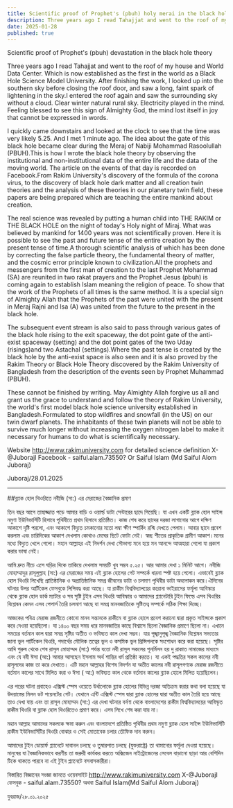 ```yaml
---
title: Scientific proof of Prophet's (pbuh) holy merai in the black hole theory
description: Three years ago I read Tahajjat ​​and went to the roof of my house and World Data Center. Which is now established as the first in the world as a Black Hole Science Model University. After finishing the work
date: 2025-01-28
published: true
---
```

Scientific proof of Prophet's (pbuh) devastation in the black hole theory

Three years ago I read Tahajjat ​​and went to the roof of my house and World Data Center. Which is now established as the first in the world as a Black Hole Science Model University. After finishing the work, I looked up into the southern sky before closing the roof door, and saw a long, faint spark of lightening in the sky.I entered the roof again and saw the surrounding sky without a cloud. Clear winter natural rural sky. Electricity played in the mind. Feeling blessed to see this sign of Almighty God, the mind lost itself in joy that cannot be expressed in words.

I quickly came downstairs and looked at the clock to see that the time was very likely 5.25. And I met 1 minute ago. The idea about the gate of this black hole became clear during the Meraj of Nabiji Mohammad Rasoolullah (PBUH).This is how I wrote the black hole theory by observing the institutional and non-institutional data of the entire life and the data of the moving world. The article on the events of that day is recorded on Facebook.From Rakim University's discovery of the formula of the corona virus, to the discovery of black hole dark matter and all creation twin theories and the analysis of these theories in our planetary twin field, these papers are being prepared which are teaching the entire mankind about creation.

The real science was revealed by putting a human child into THE RAKIM or THE BLACK HOLE on the night of today's Holy night of Miraj. What was believed by mankind for 1400 years was not scientifically proven. Here it is possible to see the past and future tense of the entire creation by the present tense of time.A thorough scientific analysis of which has been done by correcting the false particle theory, the fundamental theory of matter, and the cosmic error principle known to civilization.All the prophets and messengers from the first man of creation to the last Prophet Mohammad (SA) are reunited in two rakat prayers and the Prophet Jesus (pbuh) is coming again to establish Islam meaning the religion of peace. To show that the work of the Prophets of all times is the same method.
It is a special sign of Almighty Allah that the Prophets of the past were united with the present in Meraj Rajni and Isa (A) was united from the future to the present in the black hole.

The subsequent event stream is also said to pass through various gates of the black hole rising to the exit spaceway, the dot point gate of the anti-exist spaceway (setting) and the dot point gates of the two Uday (risings)and two Astachal (settings).Where the past tense is created by the black hole by the anti-exist space is also seen and it is also proved by the Rakim Theory or Black Hole Theory discovered by the Rakim University of Bangladesh from the description of the events seen by Prophet Muhammad (PBUH).

These cannot be finished by writing. May Almighty Allah forgive us all and grant us the grace to understand and follow the theory of Rakim University, the world's first model black hole science university established in Bangladesh.Formulated to stop wildfires and snowfall (in the US) on our twin dwarf planets. The inhabitants of these twin planets will not be able to survive much longer without increasing the oxygen nitrogen label to make it necessary for humans to do what is scientifically necessary.

Website http://www.rakimuniversity.com for detailed science definition 
X-@JuborajI
Facebook - saiful.alam.73550?
Or Saiful Islam (Md Saiful Alom Juboraj)

Juboraj/28.01.2025

---

##ব্ল‍্যাক হোল থিওরিতে নবীজি (সা:) এর মেরাজের বৈজ্ঞানিক প্রমাণ 


তিন বছর আগে তাহাজ্জাত পড়ে আমার বাড়ি ও ওয়ার্ল্ড ডাটা সেন্টারের ছাদে গিয়েছি। যা এখন একটি ব্ল‍্যাক হোল সাইন্স নমুণা ইউনিভার্সিটি হিসাবে পৃথিবীতে প্রথম হিসাবে প্রতিষ্ঠিত। কাজ শেষ করে ছাদের দরজা লাগানোর আগে দক্ষিণ আকাশে দৃষ্টি পরলো, এবং  আকাশে বিদ‍্যুত চমকানোর মতো লম্বা ক্ষীণ স্পার্কিং রশ্মি দেখতে পেলাম। আবার ছাদে প্রবেশ করলাম এবং চারিদিকের আকাশ দেখলাম কোথাও মেঘের ছিটে ফোটা নেই। স্বচ্ছ শীতের প্রাকৃতিক গ্রামীণ আকাশ।মনের মধ‍্যে বিদ‍্যুত খেলে গেলো। মহান আল্লাহর এই নিদর্শন দেখা সৌভাগ‍্য মনে হয়ে মন আনন্দে আত্মহারা গেলো যা প্রকাশ করার ভাষা নেই। 

আমি দ্রুত নীচে এসে ঘড়ির দিকে তাকিয়ে দেখলাম সময়টি খুব সম্ভব ৫.২৫। আর আমার দেখা ১ মিনিট আগে। নবীজি মোহাম্মাদুর রাসূলুল্লাহ (সা:) এর মেরাজের সময় এই ব্ল‍্যাক হোলের গেট সম্পর্কে ধারনা স্পষ্ট হয়ে গেলো। এভাবেই ব্ল‍্যাক হোল থিওরি লিখেছি প্রাতিষ্ঠানিক ও অপ্রাতিষ্ঠানিক সমগ্র জীবনের ডাটা ও চলমাণ পৃথিবীর ডাটা অবলোকন করে।ঐদিনের ঘটনার  উপর আর্টিকেল ফেসবুকে লিপিবদ্ধ করা আছে।
যা রাকীম বিশ্ববিদ্যালয়ের করোনা ভাইরাসের ফর্মূলা আবিস্কার থেকে ব্ল‍্যাক হোল ডার্ক ম‍্যাটার ও সব সৃষ্টি টুইন এসব থিওরি আবিস্কার ও আমাদের প্ল‍্যানেটারি টুইন ফিল্ডে এসব থিওরির বিশ্লেষন কেমন এসব পেপার্স তৈরি চলমাণ আছে যা  সমগ্র মানবজাতিকে সৃষ্টিতত্ব সম্পর্কে সঠিক শিক্ষা দিচ্ছে। 

আজকের পবিত্র মেরাজ রজনীতে কোনো মানব সন্তানকে রাকীমে বা ব্ল‍্যাক হোলে প্রবেশ করানো দ্বারা প্রকৃত সাইন্সকে প্রকাশ করে দেওয়া হয়েছিলো। যা ১৪০০ বছর সময় ধরে মানবজাতির কাছে বিশ্বাসে ছিলো বৈজ্ঞানিক প্রমাণে ছিলো না। এখানে সময়ের বর্তমান কাল দ্বারা সমগ্র সৃষ্টির অতীত ও ভবিষ‍্যত কাল দেখা সম্ভব। যার পূঙ্খানুপূঙ্খ বৈজ্ঞানিক বিশ্লেষন সভ‍্যতার জানা ভুল পার্টিকেল থিওরি, পদার্থের মৌলিক তত্বের ভুল ও কসমিক ভুল প্রিন্সিপলকে  সংশোধন করে করা হয়েছে। সৃষ্টির আদি পুরুষ থেকে শেষ রাসৃল মোহাম্মদ (সা:)  পর্যন্ত যতো নবী রাসূল সকলের পূনর্মিলন হয় দু রাকাত নামাজের মাধ‍্যমে এবং যে নবী ঈসা (আ:) আবার আসছেন ইসলাম অর্থ শান্তির ধর্ম প্রতিষ্ঠা করতে। যা একই পদ্ধতির সকল কালের নবী রাসূলদের কাজ তা করে দেখাতে। এটি মহান আল্লাহর বিশেষ নিদর্শন যা অতীত কালের নবী রাসূলগণকে মেরাজ রজনীতে বর্তমান কালের সাথে মিলিত করা ও ঈসা ( আ:) ভবিষ‍্যত কাল থেকে বর্তমান কালের ব্ল‍্যাক হোলে মিলিত হয়েছিলেন।

এর পরের ঘটনা প্রবাহেও এক্সিস্ট স্পেস   ওয়েতে উর্ধালোকে ব্ল‍্যাক হোলের  বিভিন্ন দরজা অতিক্রম করার কথা বলা হয়েছে যা উদয়াস্তের মিলন ডট পয়েনটের গেট। যেখানে এন্টি এক্সিস্ট স্পেস দ্বারা ব্ল‍্যাক হোলের দ্বারা অতীত কাল তৈরি হয়ে আছে তাও দেখা যায় এবং তা রাসূল মোহাম্মদ (সা:) এর দেখা ঘটনার বর্নণা থেকে বাংলাদেশের রাকীম বিশ্ববিদ্যালয়ের আবিস্কৃত রাকীম থিওরি বা ব্ল‍্যাক হোল থিওরিতেও প্রমাণ করে। এসব লিখে শেষ করা যায় না। 

মহান আল্লাহ আমাদের সকলকে ক্ষমা করুন এবং বাংলাদেশে প্রতিষ্ঠিত পৃথিবীর প্রথম নমুণা ব্ল‍্যাক হোল সাইন্স ইউনিভার্সিটি রাকীম ইউনিভার্সিটির থিওরি বোঝার ও সেই মোতাবেক চলার তৌফিক দান করুন। 

আমাদের টুইন ডোয়ার্ফ প্ল‍্যানেটে দাবানল চলছে ও তুষারপাত চলছে (যুক্তরাষ্ট্রে) তা থামানোর ফর্মূলা দেওয়া হয়েছে। মানুষের যা বৈজ্ঞানিকভাবে করণীয় তা জরুরী কার্যকর করতে অক্সিজেন নাইট্রোজেনের লেবেল বাড়ানো ছাড়া আর বেশিদিন টিকে থাকতে পারবে না এই টুইন প্ল‍্যানেটে বসবাসকারীরা।

 বিস্তারিত বিজ্ঞানের সংজ্ঞা জানতে ওয়েবসাইট http://www.rakimuniversity.com 
X-@JuborajI
ফেসবুক - saiful.alam.73550?
অথবা Saiful Islam(Md Saiful Alom Juboraj)

যুবরাজ/২৮.০১.২০২৫
